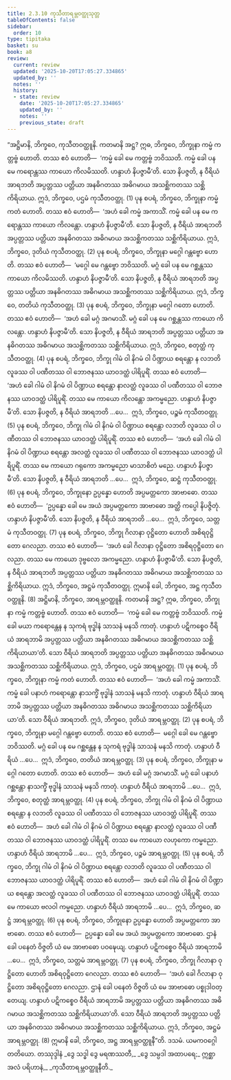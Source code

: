 ```yaml
---
title: 2.3.10 ကုသီတာရမ္ဘဝတ္ထုသုတ္တ
tableOfContents: false
sidebar:
  order: 10
type: tipitaka
basket: su
book: a8
review:
  current: review
  updated: '2025-10-20T17:05:27.334865'
  updated_by: ''
  notes: ''
  history:
  - state: review
    date: '2025-10-20T17:05:27.334865'
    updated_by: ''
    notes: ''
    previous_state: draft
---
```



<DynamicBreadcrumb />


<ReviewStatus review={frontmatter.review} showDetails={true} />

<HypothesisAnnotation frontmatter={frontmatter} />

<Division number="80" book="a8" e="ch" v="17" p="147">

<Paragraph number="787" book="a8">
“အဋ္ဌိမာနိ, ဘိက္ခဝေ, ကုသီတဝတ္ထူနိ. ကတမာနိ အဋ္ဌ? ဣဓ, ဘိက္ခဝေ, ဘိက္ခုနာ ကမ္မံ ကတ္တဗ္ဗံ ဟောတိ. တဿ ဧဝံ ဟောတိ—  ‘ကမ္မံ ခေါ မေ ကတ္တဗ္ဗံ ဘဝိဿတိ. ကမ္မံ ခေါ ပန မေ ကရောန္တဿ ကာယော ကိလမိဿတိ. ဟန္ဒာဟံ နိပဇ္ဇာမီ’တိ. သော နိပဇ္ဇတိ, န ဝီရိယံ အာရဘတိ အပ္ပတ္တဿ ပတ္တိယာ အနဓိဂတဿ အဓိဂမာယ အသစ္ဆိကတဿ သစ္ဆိကိရိယာယ. ဣဒံ, ဘိက္ခဝေ, ပဌမံ ကုသီတဝတ္ထု. (1)
</Paragraph>

<Paragraph number="788" book="a8">
ပုန စပရံ, ဘိက္ခဝေ, ဘိက္ခုနာ ကမ္မံ ကတံ ဟောတိ. တဿ ဧဝံ ဟောတိ—  ‘အဟံ ခေါ ကမ္မံ အကာသိံ. ကမ္မံ ခေါ ပန မေ ကရောန္တဿ ကာယော ကိလန္တော. ဟန္ဒာဟံ နိပဇ္ဇာမီ’တိ. သော နိပဇ္ဇတိ, န ဝီရိယံ အာရဘတိ အပ္ပတ္တဿ ပတ္တိယာ အနဓိဂတဿ အဓိဂမာယ အသစ္ဆိကတဿ သစ္ဆိကိရိယာယ. ဣဒံ, ဘိက္ခဝေ, ဒုတိယံ ကုသီတဝတ္ထု. (2)
</Paragraph>

<Paragraph number="789" book="a8">
ပုန စပရံ, ဘိက္ခဝေ, ဘိက္ခုနာ မဂ္ဂေါ ဂန္တဗ္ဗော ဟောတိ. တဿ ဧဝံ ဟောတိ—  ‘မဂ္ဂေါ မေ ဂန္တဗ္ဗော ဘဝိဿတိ. မဂ္ဂံ ခေါ ပန မေ ဂစ္ဆန္တဿ ကာယော ကိလမိဿတိ. ဟန္ဒာဟံ နိပဇ္ဇာမီ’တိ. သော နိပဇ္ဇတိ, န ဝီရိယံ အာရဘတိ အပ္ပတ္တဿ ပတ္တိယာ အနဓိဂတဿ အဓိဂမာယ အသစ္ဆိကတဿ သစ္ဆိကိရိယာယ. ဣဒံ, ဘိက္ခဝေ, တတိယံ ကုသီတဝတ္ထု. (3)
</Paragraph>

<Paragraph number="790" book="a8">
ပုန စပရံ, ဘိက္ခဝေ, ဘိက္ခုနာ မဂ္ဂေါ ဂတော ဟောတိ. တဿ ဧဝံ ဟောတိ—  ‘အဟံ ခေါ မဂ္ဂံ အဂမာသိံ. မဂ္ဂံ ခေါ ပန မေ ဂစ္ဆန္တဿ ကာယော ကိလန္တော. ဟန္ဒာဟံ နိပဇ္ဇာမီ’တိ. သော နိပဇ္ဇတိ, န ဝီရိယံ အာရဘတိ အပ္ပတ္တဿ ပတ္တိယာ အနဓိဂတဿ အဓိဂမာယ အသစ္ဆိကတဿ သစ္ဆိကိရိယာယ. ဣဒံ, ဘိက္ခဝေ, စတုတ္ထံ ကုသီတဝတ္ထု. (4)
</Paragraph>

<Paragraph number="791" book="a8">
ပုန စပရံ, ဘိက္ခဝေ, ဘိက္ခု ဂါမံ ဝါ နိဂမံ ဝါ ပိဏ္ဍာယ စရန္တော န လဘတိ လူခဿ ဝါ ပဏီတဿ ဝါ ဘောဇနဿ ယာဝဒတ္ထံ ပါရိပူရိံ. တဿ ဧဝံ ဟောတိ—  ‘အဟံ ခေါ ဂါမံ ဝါ နိဂမံ ဝါ ပိဏ္ဍာယ စရန္တော နာလတ္ထံ လူခဿ ဝါ ပဏီတဿ ဝါ ဘောဇနဿ ယာဝဒတ္ထံ ပါရိပူရိံ. တဿ မေ ကာယော ကိလန္တော အကမ္မညော. ဟန္ဒာဟံ နိပဇ္ဇာမီ’တိ. သော နိပဇ္ဇတိ, န ဝီရိယံ အာရဘတိ …ပေ…  ဣဒံ, ဘိက္ခဝေ, ပဉ္စမံ ကုသီတဝတ္ထု. (5)
</Paragraph>

<Paragraph number="792" book="a8">
ပုန စပရံ, ဘိက္ခဝေ, ဘိက္ခု ဂါမံ ဝါ နိဂမံ ဝါ ပိဏ္ဍာယ စရန္တော လဘတိ လူခဿ ဝါ ပဏီတဿ ဝါ ဘောဇနဿ ယာဝဒတ္ထံ ပါရိပူရိံ. တဿ ဧဝံ ဟောတိ—  ‘အဟံ ခေါ ဂါမံ ဝါ နိဂမံ ဝါ ပိဏ္ဍာယ စရန္တော အလတ္ထံ လူခဿ ဝါ ပဏီတဿ ဝါ ဘောဇနဿ ယာဝဒတ္ထံ ပါရိပူရိံ. တဿ မေ ကာယော ဂရုကော အကမ္မညော မာသာစိတံ မညေ. ဟန္ဒာဟံ နိပဇ္ဇာမီ’တိ. သော နိပဇ္ဇတိ, န ဝီရိယံ အာရဘတိ …ပေ…  ဣဒံ, ဘိက္ခဝေ, ဆဋ္ဌံ ကုသီတဝတ္ထု. (6)
</Paragraph>

<Paragraph number="793" book="a8">
ပုန စပရံ, ဘိက္ခဝေ, ဘိက္ခုနော ဥပ္ပန္နော ဟောတိ အပ္ပမတ္တကော အာဗာဓော. တဿ ဧဝံ ဟောတိ—  ‘ဥပ္ပန္နော ခေါ မေ အယံ အပ္ပမတ္တကော အာဗာဓော အတ္ထိ ကပ္ပေါ နိပဇ္ဇိတုံ. ဟန္ဒာဟံ နိပဇ္ဇာမီ’တိ. သော နိပဇ္ဇတိ, န ဝီရိယံ အာရဘတိ …ပေ…  ဣဒံ, ဘိက္ခဝေ, သတ္တမံ ကုသီတဝတ္ထု. (7)
</Paragraph>

<Paragraph number="794" book="a8">
ပုန စပရံ, ဘိက္ခဝေ, ဘိက္ခု ဂိလာနာ ဝုဋ္ဌိတော ဟောတိ အစိရဝုဋ္ဌိတော ဂေလညာ. တဿ ဧဝံ ဟောတိ—  ‘အဟံ ခေါ ဂိလာနာ ဝုဋ္ဌိတော အစိရဝုဋ္ဌိတော ဂေလညာ. တဿ မေ ကာယော ဒုဗ္ဗလော အကမ္မညော. ဟန္ဒာဟံ နိပဇ္ဇာမီ’တိ. သော နိပဇ္ဇတိ, န ဝီရိယံ အာရဘတိ အပ္ပတ္တဿ ပတ္တိယာ အနဓိဂတဿ အဓိဂမာယ အသစ္ဆိကတဿ သစ္ဆိကိရိယာယ. ဣဒံ, ဘိက္ခဝေ, အဋ္ဌမံ ကုသီတဝတ္ထု. ဣမာနိ ခေါ, ဘိက္ခဝေ, အဋ္ဌ ကုသီတဝတ္ထူနိ. (8)
</Paragraph>

<Paragraph number="795" book="a8">
အဋ္ဌိမာနိ, ဘိက္ခဝေ, အာရမ္ဘဝတ္ထူနိ. ကတမာနိ အဋ္ဌ? ဣဓ, ဘိက္ခဝေ, ဘိက္ခုနာ ကမ္မံ ကတ္တဗ္ဗံ ဟောတိ. တဿ ဧဝံ ဟောတိ—  ‘ကမ္မံ ခေါ မေ ကတ္တဗ္ဗံ ဘဝိဿတိ. ကမ္မံ ခေါ မယာ ကရောန္တေန န သုကရံ ဗုဒ္ဓါနံ သာသနံ မနသိ ကာတုံ. ဟန္ဒာဟံ ပဋိကစ္စေဝ ဝီရိယံ အာရဘာမိ အပ္ပတ္တဿ ပတ္တိယာ အနဓိဂတဿ အဓိဂမာယ အသစ္ဆိကတဿ သစ္ဆိကိရိယာယာ’တိ. သော ဝီရိယံ အာရဘတိ အပ္ပတ္တဿ ပတ္တိယာ အနဓိဂတဿ အဓိဂမာယ အသစ္ဆိကတဿ သစ္ဆိကိရိယာယ. ဣဒံ, ဘိက္ခဝေ, ပဌမံ အာရမ္ဘဝတ္ထု. (1)
</Paragraph>

<Paragraph number="796" book="a8">
ပုန စပရံ, ဘိက္ခဝေ, ဘိက္ခုနာ ကမ္မံ ကတံ ဟောတိ. တဿ ဧဝံ ဟောတိ—  ‘အဟံ ခေါ ကမ္မံ အကာသိံ. ကမ္မံ ခေါ ပနာဟံ ကရောန္တော နာသက္ခိံ ဗုဒ္ဓါနံ သာသနံ မနသိ ကာတုံ. ဟန္ဒာဟံ ဝီရိယံ အာရဘာမိ အပ္ပတ္တဿ ပတ္တိယာ အနဓိဂတဿ အဓိဂမာယ အသစ္ဆိကတဿ သစ္ဆိကိရိယာယာ’တိ. သော ဝီရိယံ အာရဘတိ. ဣဒံ, ဘိက္ခဝေ, ဒုတိယံ အာရမ္ဘဝတ္ထု. (2)
</Paragraph>

<Paragraph number="797" book="a8">
ပုန စပရံ, ဘိက္ခဝေ, ဘိက္ခုနာ မဂ္ဂေါ ဂန္တဗ္ဗော ဟောတိ. တဿ ဧဝံ ဟောတိ—  မဂ္ဂေါ ခေါ မေ ဂန္တဗ္ဗော ဘဝိဿတိ. မဂ္ဂံ ခေါ ပန မေ ဂစ္ဆန္တေန န သုကရံ ဗုဒ္ဓါနံ သာသနံ မနသိ ကာတုံ. ဟန္ဒာဟံ ဝီရိယံ …ပေ…  ဣဒံ, ဘိက္ခဝေ, တတိယံ အာရမ္ဘဝတ္ထု. (3)
</Paragraph>

<Paragraph number="798" book="a8">
ပုန စပရံ, ဘိက္ခဝေ, ဘိက္ခုနာ မဂ္ဂေါ ဂတော ဟောတိ. တဿ ဧဝံ ဟောတိ—  အဟံ ခေါ မဂ္ဂံ အဂမာသိံ. မဂ္ဂံ ခေါ ပနာဟံ ဂစ္ဆန္တော နာသက္ခိံ ဗုဒ္ဓါနံ သာသနံ မနသိ ကာတုံ. ဟန္ဒာဟံ ဝီရိယံ အာရဘာမိ …ပေ…  ဣဒံ, ဘိက္ခဝေ, စတုတ္ထံ အာရမ္ဘဝတ္ထု. (4)
</Paragraph>

<Paragraph number="799" book="a8">
ပုန စပရံ, ဘိက္ခဝေ, ဘိက္ခု ဂါမံ ဝါ နိဂမံ ဝါ ပိဏ္ဍာယ စရန္တော န လဘတိ လူခဿ ဝါ ပဏီတဿ ဝါ ဘောဇနဿ ယာဝဒတ္ထံ ပါရိပူရိံ. တဿ ဧဝံ ဟောတိ—  အဟံ ခေါ ဂါမံ ဝါ နိဂမံ ဝါ ပိဏ္ဍာယ စရန္တော နာလတ္ထံ လူခဿ ဝါ ပဏီတဿ ဝါ ဘောဇနဿ ယာဝဒတ္ထံ ပါရိပူရိံ. တဿ မေ ကာယော လဟုကော ကမ္မညော. ဟန္ဒာဟံ ဝီရိယံ အာရဘာမိ …ပေ…  ဣဒံ, ဘိက္ခဝေ, ပဉ္စမံ အာရမ္ဘဝတ္ထု. (5)
</Paragraph>

<Paragraph number="800" book="a8">
ပုန စပရံ, ဘိက္ခဝေ, ဘိက္ခု ဂါမံ ဝါ နိဂမံ ဝါ ပိဏ္ဍာယ စရန္တော လဘတိ လူခဿ ဝါ ပဏီတဿ ဝါ ဘောဇနဿ ယာဝဒတ္ထံ ပါရိပူရိံ. တဿ ဧဝံ ဟောတိ—  အဟံ ခေါ ဂါမံ ဝါ နိဂမံ ဝါ ပိဏ္ဍာယ စရန္တော အလတ္ထံ လူခဿ ဝါ ပဏီတဿ ဝါ ဘောဇနဿ ယာဝဒတ္ထံ ပါရိပူရိံ. တဿ မေ ကာယော ဗလဝါ ကမ္မညော. ဟန္ဒာဟံ ဝီရိယံ အာရဘာမိ …ပေ…  ဣဒံ, ဘိက္ခဝေ, ဆဋ္ဌံ အာရမ္ဘဝတ္ထု. (6)
</Paragraph>

<Paragraph number="801" book="a8">
ပုန စပရံ, ဘိက္ခဝေ, ဘိက္ခုနော ဥပ္ပန္နော ဟောတိ အပ္ပမတ္တကော အာဗာဓော. တဿ ဧဝံ ဟောတိ—  ဥပ္ပန္နော ခေါ မေ အယံ အပ္ပမတ္တကော အာဗာဓော. ဌာနံ ခေါ ပနေတံ ဝိဇ္ဇတိ ယံ မေ အာဗာဓော ပဝဍ္ဎေယျ. ဟန္ဒာဟံ ပဋိကစ္စေဝ ဝီရိယံ အာရဘာမိ …ပေ…  ဣဒံ, ဘိက္ခဝေ, သတ္တမံ အာရမ္ဘဝတ္ထု. (7)
</Paragraph>

<Paragraph number="802" book="a8">
ပုန စပရံ, ဘိက္ခဝေ, ဘိက္ခု ဂိလာနာ ဝုဋ္ဌိတော ဟောတိ အစိရဝုဋ္ဌိတော ဂေလညာ. တဿ ဧဝံ ဟောတိ—  ‘အဟံ ခေါ ဂိလာနာ ဝုဋ္ဌိတော အစိရဝုဋ္ဌိတော ဂေလညာ. ဌာနံ ခေါ ပနေတံ ဝိဇ္ဇတိ ယံ မေ အာဗာဓော ပစ္စုဒါဝတ္တေယျ. ဟန္ဒာဟံ ပဋိကစ္စေဝ ဝီရိယံ အာရဘာမိ အပ္ပတ္တဿ ပတ္တိယာ အနဓိဂတဿ အဓိဂမာယ အသစ္ဆိကတဿ သစ္ဆိကိရိယာယာ’တိ. သော ဝီရိယံ အာရဘတိ အပ္ပတ္တဿ ပတ္တိယာ အနဓိဂတဿ အဓိဂမာယ အသစ္ဆိကတဿ သစ္ဆိကိရိယာယ. ဣဒံ, ဘိက္ခဝေ, အဋ္ဌမံ အာရမ္ဘဝတ္ထု. (8)
</Paragraph>

<Paragraph number="803" book="a8">
ဣမာနိ ခေါ, ဘိက္ခဝေ, အဋ္ဌ အာရမ္ဘဝတ္ထူနီ”တိ.

</Paragraph>
</Division>

<Paragraph number="804" type="center" book="a8">
ဒသမံ.



</Paragraph>

<Paragraph number="805" type="center" book="a8">
ယမကဝဂ္ဂေါ တတိယော.



</Paragraph>

<Paragraph number="806" type="center" book="a8">
တဿုဒ္ဒါနံ


</Paragraph>

<Paragraph number="807" type="verses" book="a8">
_ဒွေ သဒ္ဓါ ဒွေ မရဏဿတီ,_  
_ဒွေ သမ္ပဒါ အထာပရေ;_  
ဣစ္ဆာ အလံ ပရိဟာနံ,_  
_ကုသီတာရမ္ဘဝတ္ထူနီတိ._
</Paragraph>